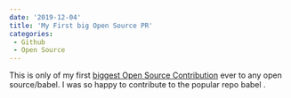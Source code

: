 ```yaml
---
date: '2019-12-04'
title: 'My First big Open Source PR'
categories:
 - Github
 - Open Source
---
```


This is only of my first [biggest Open Source Contribution](https://github.com/babel/babel/pull/7937) ever to any open source/babel.
I was so happy to contribute to the popular repo babel .
